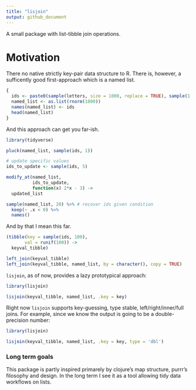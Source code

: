 ```yaml
---
title: "lisjoin"
output: github_document
---
```


A small package with list-tibble join operations.

# Motivation

There no native strictly key-pair data structure to R. There is, however, a sufficently good first-approach which is a named list.

```R
{
  ids <- paste0(sample(letters, size = 1000, replace = TRUE), sample(1:10, 4, replace = TRUE))
  named_list <- as.list(rnorm(1000))
  names(named_list) <- ids
  head(named_list)
}
```

And this approach can get you far-ish.

```R
library(tidyverse)

pluck(named_list, sample(ids, 1)) 

# update specific values
ids_to_update <- sample(ids, 5)

modify_at(named_list, 
          ids_to_update, 
          function(x) 2*x - 3) ->
  updated_list

sample(named_list, 20) %>% # recover ids given condition
  keep(~ .x < 0) %>%
  names()
```
And by that I mean this far.

```R
(tibble(key = sample(ids, 100),
       val = runif(100)) ->
  keyval_tibble)

left_join(keyval_tibble)
left_join(keyval_tibble, named_list, by = character(), copy = TRUE)
```

``lisjoin``, as of now, provides a lazy prototypical approach:

```R
library(lisjoin)

lisjoin(keyval_tibble, named_list, .key = key)
```

Right now `lisjoin` supports key-guessing, type stable, left/right/inner/full joins. For example, since we know the output is going to be a double-precision number:

```R
library(lisjoin)

lisjoin(keyval_tibble, named_list, .key = key, type = 'dbl')
```




### Long term goals

This package is partly inspired primarely by clojure's map structure, purrr's filosophy and design. In the long term I see it as a tool allowing tidy data workflows on lists. 
